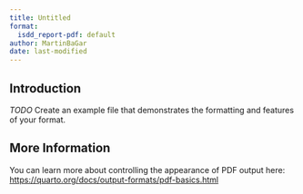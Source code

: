 ```yaml
---
title: Untitled
format:
  isdd_report-pdf: default
author: MartinBaGar
date: last-modified
---
```


## Introduction

*TODO* Create an example file that demonstrates the formatting and features of your format.

## More Information

You can learn more about controlling the appearance of PDF output here: <https://quarto.org/docs/output-formats/pdf-basics.html>


